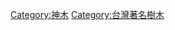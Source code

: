 [[Category:神木|Category:神木]]
[[Category:台灣著名樹木|Category:台灣著名樹木]]
{{commonscat|Category:Prayer trees in Taiwan}}